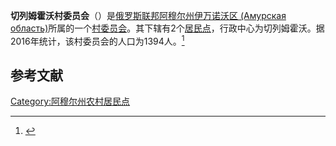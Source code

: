{{Infobox Settlement
| official_name = 切列姆霍沃村委员会
| native_name = Черемховский сельсовет
| settlement_type = [[村委员会|村委员会]]
| subdivision_type = [[国家|国家]]
| subdivision_type1 = [[俄罗斯行政区划|州]]
| subdivision_type2 = [[区_(苏联)|区]]
| subdivision_name = {{RUS}}
| subdivision_name1 = [[阿穆尔州|阿穆尔州]]
| subdivision_name2 = [[伊万诺沃区_(Амурская_область)|伊万诺沃区 (Амурская область)]]
| seat_type = 行政中心
| seat = 切列姆霍沃
| population_as_of=2016
| population_footnotes = <ref name=amurstat />
| population_total = 1394
| coordinates_display = inline,title
| latd = 50 | latm = 24 | lats = 44 | latNS = N
| longd = 127 | longm = 47 | longs = 24 | longEW = E
| timezone = [[雅库茨克时间|MSK+6]]
| utc_offset = +9
| blank_name = [[俄罗斯市政土地区划代码|OKTMO编码]]
| blank_info = [http://classif.spb.ru/classificators/view/tma.php?st=A&kr=1&kod=10628448 10628448]
}}
'''切列姆霍沃村委员会'''（{{lang-ru|Черемховский сельсовет}}）是[[俄罗斯联邦|俄罗斯联邦]][[阿穆尔州|阿穆尔州]][[伊万诺沃区_(Амурская_область)|伊万诺沃区 (Амурская область)]]所属的一个[[村委员会|村委员会]]。其下辖有2个[[居民点|居民点]]，行政中心为切列姆霍沃。据2016年统计，该村委员会的人口为1394人。<ref name=amurstat>{{cite web |url=http://amurstat.gks.ru/wps/wcm/connect/rosstat_ts/amurstat/resources/d600c10043769f3eb9effbdd898fc419/07_1_4.htm |title=Оценка численности населения по городским округам, муниципальным районам, городским и сельским поселениям Амурской области на 1 января 2016 года |language=ru |accessdate=2016-04-21 |archiveurl=https://www.webcitation.org/6gvsqa6qi?url=http://amurstat.gks.ru/wps/wcm/connect/rosstat_ts/amurstat/resources/d600c10043769f3eb9effbdd898fc419/07_1_4.htm |archivedate=2016-04-21 |deadurl=yes }}</ref>

== 参考文献 ==
{{reflist}}

{{Russia-stub}}

[[Category:阿穆尔州农村居民点|Category:阿穆尔州农村居民点]]
